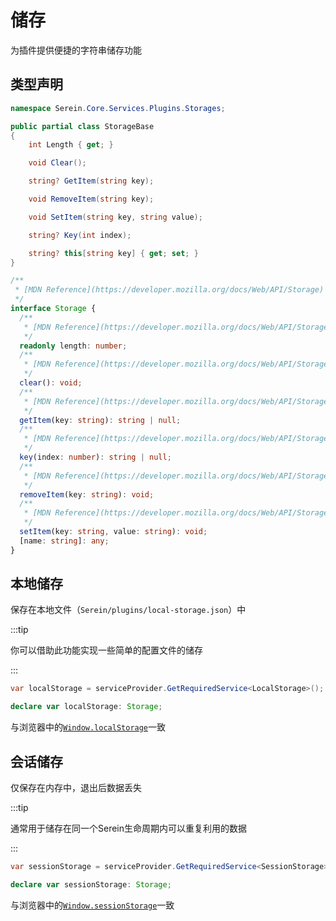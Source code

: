# 储存

为插件提供便捷的字符串储存功能

## 类型声明


<Tabs groupId="lang">

<TabItem value="cs" label="C#" >


```cs
namespace Serein.Core.Services.Plugins.Storages;

public partial class StorageBase
{
    int Length { get; }

    void Clear();

    string? GetItem(string key);

    void RemoveItem(string key);

    void SetItem(string key, string value);

    string? Key(int index);

    string? this[string key] { get; set; }
}
```


</TabItem>

<TabItem value="js" label="JavaScript" >

```ts
/**
 * [MDN Reference](https://developer.mozilla.org/docs/Web/API/Storage)
 */
interface Storage {
  /**
   * [MDN Reference](https://developer.mozilla.org/docs/Web/API/Storage/length)
   */
  readonly length: number;
  /**
   * [MDN Reference](https://developer.mozilla.org/docs/Web/API/Storage/clear)
   */
  clear(): void;
  /**
   * [MDN Reference](https://developer.mozilla.org/docs/Web/API/Storage/getItem)
   */
  getItem(key: string): string | null;
  /**
   * [MDN Reference](https://developer.mozilla.org/docs/Web/API/Storage/key)
   */
  key(index: number): string | null;
  /**
   * [MDN Reference](https://developer.mozilla.org/docs/Web/API/Storage/removeItem)
   */
  removeItem(key: string): void;
  /**
   * [MDN Reference](https://developer.mozilla.org/docs/Web/API/Storage/setItem)
   */
  setItem(key: string, value: string): void;
  [name: string]: any;
}
```


</TabItem>

</Tabs>

## 本地储存

保存在本地文件（`Serein/plugins/local-storage.json`）中

:::tip

你可以借助此功能实现一些简单的配置文件的储存

:::

<Tabs groupId="lang">

<TabItem value="cs" label="C#" >

```cs
var localStorage = serviceProvider.GetRequiredService<LocalStorage>();
```

</TabItem>

<TabItem value="js" label="JavaScript" >

```ts
declare var localStorage: Storage;
```

与浏览器中的[`Window.localStorage`](https://developer.mozilla.org/zh-CN/docs/Web/API/Window/localStorage)一致

</TabItem>
</Tabs>

## 会话储存

仅保存在内存中，退出后数据丢失

:::tip

通常用于储存在同一个Serein生命周期内可以重复利用的数据

:::


<Tabs groupId="lang">

<TabItem value="cs" label="C#" >

```cs
var sessionStorage = serviceProvider.GetRequiredService<SessionStorage>();
```

</TabItem>

<TabItem value="js" label="JavaScript" >

```ts
declare var sessionStorage: Storage;
```

与浏览器中的[`Window.sessionStorage`](https://developer.mozilla.org/zh-CN/docs/Web/API/Window/sessionStorage)一致

</TabItem>
</Tabs>
